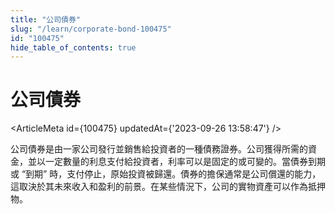 ```yaml
---
title: "公司債券"
slug: "/learn/corporate-bond-100475"
id: "100475"
hide_table_of_contents: true
---
```



# 公司債券

<ArticleMeta id={100475} updatedAt={'2023-09-26 13:58:47'} />
<div className='border-solid border-b border-t-0 my-4 border-[var(--ifm-color-gray-300)]' />

公司債券是由一家公司發行並銷售給投資者的一種債務證券。公司獲得所需的資金，並以一定數量的利息支付給投資者，利率可以是固定的或可變的。當債券到期或 “到期” 時，支付停止，原始投資被歸還。債券的擔保通常是公司償還的能力，這取決於其未來收入和盈利的前景。在某些情況下，公司的實物資產可以作為抵押物。
